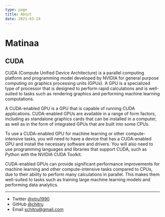 ```yaml
---
type: page
title: About
date: 2021-03-19
---
```


# Matinaa

## CUDA
CUDA (Compute Unified Device Architecture) is a parallel computing platform and programming model developed by NVIDIA for general purpose computing on graphics processing units (GPUs). A GPU is a specialized type of processor that is designed to perform rapid calculations and is well-suited to tasks such as rendering graphics and performing machine learning computations.

A CUDA-enabled GPU is a GPU that is capable of running CUDA applications. CUDA-enabled GPUs are available in a range of form factors, including as standalone graphics cards that can be installed in a computer, as well as in the form of integrated GPUs that are built into some CPUs.

To use a CUDA-enabled GPU for machine learning or other compute-intensive tasks, you will need to have a device that has a CUDA-enabled GPU and install the necessary software and drivers. You will also need to use programming languages and libraries that support CUDA, such as Python with the NVIDIA CUDA Toolkit.

CUDA-enabled GPUs can provide significant performance improvements for machine learning and other compute-intensive tasks compared to CPUs, due to their ability to perform many calculations in parallel. This makes them well-suited to tasks such as training large machine learning models and performing data analytics.




---

- Twitter [@xtru1990](https://twitter.com/xtru1990)
- GitHub [@chitru](https://github.com/chitru)
- Email schitru@gmail.com
